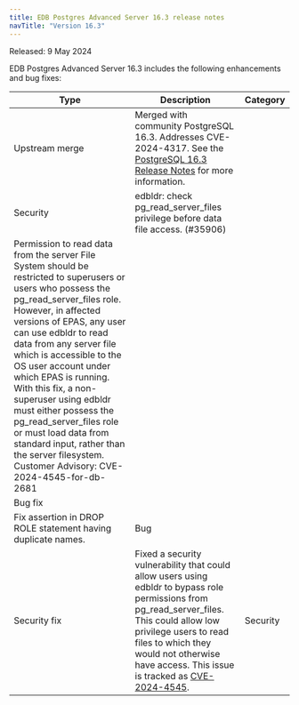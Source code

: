 ```yaml
---
title: EDB Postgres Advanced Server 16.3 release notes
navTitle: "Version 16.3"
---
```


Released: 9 May 2024

EDB Postgres Advanced Server 16.3 includes the following enhancements and bug fixes:

| Type           | Description                                                                                                                                                                                                                                                                           | Category |
|----------------|---------------------------------------------------------------------------------------------------------------------------------------------------------------------------------------------------------------------------------------------------------------------------------------|----------|
| Upstream merge | Merged with community PostgreSQL 16.3. Addresses  CVE-2024-4317. See the [PostgreSQL 16.3 Release Notes](https://www.postgresql.org/docs/16/release-16-3.html) for more information.                                                                                                  |
| Security |edbldr: check pg_read_server_files privilege before data file access. (#35906)
Permission to read data from the server File System should be restricted to superusers or users who possess the pg_read_server_files role. However, in affected versions of EPAS, any user can use edbldr to read data from any server file which is accessible to the OS user account under which EPAS is running. With this fix, a non-superuser using edbldr must either possess the pg_read_server_files role or must load data from standard input, rather than the server filesystem. Customer Advisory: CVE-2024-4545-for-db-2681 |
| Bug&nbsp;fix    | 	
Fix assertion in DROP ROLE statement having duplicate names. | Bug      |
| Security fix   | Fixed a security vulnerability that could  allow users using edbldr to bypass role permissions from pg_read_server_files. This could allow low privilege users to read files to which they would not otherwise have access. This issue is tracked as [CVE-2024-4545](linktoadvisory). | Security |